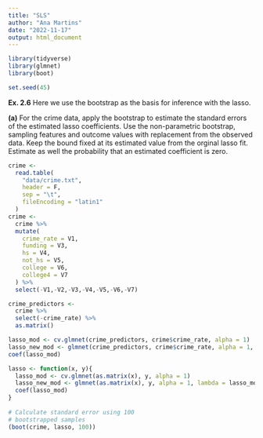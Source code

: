 ```yaml
---
title: "SLS"
author: "Ana Martins"
date: "2022-11-17"
output: html_document
---
```


```r
library(tidyverse)
library(glmnet)
library(boot)

set.seed(45)
```


**Ex. 2.6** Here we use the bootstrap as the basis for inference with the lasso.

**(a)** For the crime data, apply the bootstrap to estimate the standard errors of the estimated lasso coefficients. Use the non-parametric bootstrap, sampling features and outcome values with replacement from the observed data. Keep the bound fixed at its estimated value from the orginal lasso fit. Estimate as well the probability that an estimated coefficient is zero.

```r
crime <-
  read.table(
    "data/crime.txt",
    header = F,
    sep = "\t",
    fileEncoding = "latin1"
  )
crime <-
  crime %>%
  mutate(
    crime_rate = V1,
    funding = V3,
    hs = V4,
    not_hs = V5,
    college = V6,
    college4 = V7
  ) %>%
  select(-V1,-V2,-V3,-V4,-V5,-V6,-V7)

crime_predictors <-
  crime %>% 
  select(-crime_rate) %>% 
  as.matrix()

lasso_mod <- cv.glmnet(crime_predictors, crime$crime_rate, alpha = 1)
lasso_new_mod <- glmnet(crime_predictors, crime$crime_rate, alpha = 1, lambda = lasso_mod$lambda.min)
coef(lasso_mod)

lasso <- function(x, y){
  lasso_mod <- cv.glmnet(as.matrix(x), y, alpha = 1)
  lasso_new_mod <- glmnet(as.matrix(x), y, alpha = 1, lambda = lasso_mod$lambda.min)
  coef(lasso_mod)
}
  
# Calculate standard error using 100
# bootstrapped samples
(boot(crime, lasso, 100))
```

